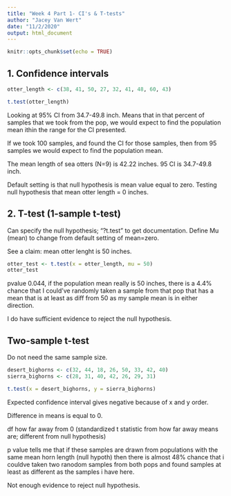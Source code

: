```yaml
---
title: "Week 4 Part 1- CI's & T-tests"
author: "Jacey Van Wert"
date: "11/2/2020"
output: html_document
---
```


```r
knitr::opts_chunk$set(echo = TRUE)
```

## 1. Confidence intervals 

```r
otter_length <- c(38, 41, 50, 27, 32, 41, 48, 60, 43)

t.test(otter_length)
```

Looking at 95% CI from 34.7-49.8 inch. Means that in that percent of samples that we took from the pop, we would expect to find the population mean ithin the range for the CI presented. 

If we took 100 samples, and found the CI for those samples, then from 95 samples we would expect to find the population mean. 

The mean length of sea otters (N=9) is 42.22 inches. 95 CI is 34.7-49.8 inch.

Default setting is that null hypothesis is mean value equal to zero. Testing null hypothesis that mean otter length = 0 inches. 

## 2. T-test (1-sample t-test)

Can specify the null hypothesis; "?t.test" to get documentation. Define Mu (mean) to change from default setting of mean=zero. 

See a claim: mean otter lenght is 50 inches.

```r
otter_test <- t.test(x = otter_length, mu = 50)
otter_test
```

pvalue 0.044, if the population mean really is 50 inches, there is a 4.4% chance that I could've randomly taken a sample from that pop that has a mean that is at least as diff from 50 as my sample mean is in either direction. 

I do have sufficient evidence to reject the null hypothesis. 

## Two-sample t-test

Do not need the same sample size. 

```r
desert_bighorns <- c(32, 44, 18, 26, 50, 33, 42, 40)
sierra_bighorns <- c(28, 31, 40, 42, 26, 29, 31)

t.test(x = desert_bighorns, y = sierra_bighorns)

```
Expected confidence interval gives negative because of x and y order.

Difference in means is equal to 0. 

df how far away from 0 (standardized t statistic from how far away means are; different from null hypothesis)

p value tells me that if these samples are drawn from populations with the same mean horn length (null hypoth) then there is almost 48% chance that i couldve taken two ranodom samples from both pops and found samples at least as different as the samples i have here. 

Not enough evidence to reject null hypothesis. 